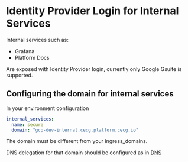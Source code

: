 # Identity Provider Login for Internal Services


Internal services such as:

* Grafana
* Platform Docs

Are exposed with Identity Provider login, currently only Google Gsuite is supported.

## Configuring the domain for internal services

In your environment configuration

```yaml
internal_services:
  name: secure
  domain: "gcp-dev-internal.cecg.platform.cecg.io"
```

The domain must be different from your ingress_domains.

DNS delegation for that domain should be configured as in [DNS](./dns)
